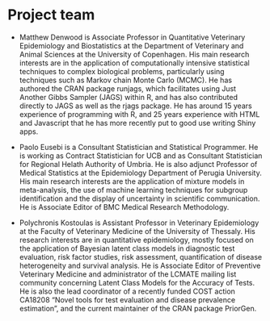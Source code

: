 # Project team

* Matthew Denwood is Associate Professor in Quantitative Veterinary Epidemiology and Biostatistics at the Department of Veterinary and Animal Sciences at the University of Copenhagen. His main research interests are in the application of computationally intensive statistical techniques to complex biological problems, particularly using techniques such as Markov chain Monte Carlo (MCMC). He has authored the CRAN package runjags, which facilitates using Just Another Gibbs Sampler (JAGS) within R, and has also contributed directly to JAGS as well as the rjags package.  He has around 15 years experience of programming with R, and 25 years experience with HTML and Javascript that he has more recently put to good use writing Shiny apps.

* Paolo Eusebi is a Consultant Statistician and Statistical Programmer. He is working as Contract Statistician for UCB and as Consultant Statistician for Regional Helath Authority of Umbria. He is also adjunct Professor of Medical Statistics at the Epidemiology Department of Perugia University. His main research interests are the application of mixture models in meta-analysis, the use of machine learning techniques for subgroup identification and the display of uncertainty in scientific communication. He is Associate Editor of BMC Medical Research Methodology.

* Polychronis Kostoulas is Assistant Professor in Veterinary Epidemiology at the Faculty of Veterinary Medicine of the University of Thessaly. His research interests are in quantitative epidemiology, mostly focused on the application of Bayesian latent class models in diagnostic test evaluation, risk factor studies, risk assessment, quantification of disease heterogeneity and survival analysis. He is Associate Editor of Preventive Veterinary Medicine and administrator of the LCMATE mailing list community concerning Latent Class Models for the Accuracy of Tests.  He is also the lead coordinator of a recently funded COST action CA18208 "Novel tools for test evaluation and disease prevalence estimation", and the current maintainer of the CRAN package PriorGen.
